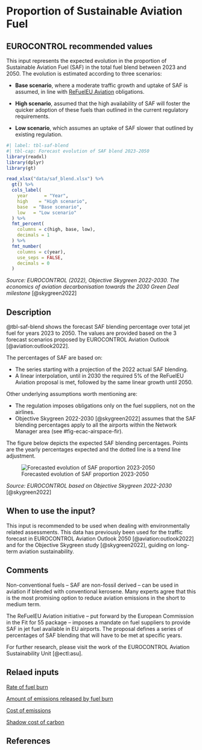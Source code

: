 # Proportion of Sustainable Aviation Fuel {#sec-proportion-of-saf}

## EUROCONTROL recommended values

This input represents the expected evolution in the proportion of Sustainable Aviation Fuel (SAF) in the total fuel blend between 2023 and 2050. The evolution is estimated according to three scenarios:

* **Base scenario**, where a moderate traffic growth and uptake of SAF is assumed, in line with [ReFuelEU Aviation](https://www.easa.europa.eu/en/light/topics/fit-55-and-refueleu-aviation) obligations.

* **High scenario**, assumed that the high availability of SAF will foster the quicker adoption of these fuels than outlined in the current regulatory requirements.

* **Low scenario**, which assumes an uptake of SAF slower that outlined by existing regulation.

```r
#| label: tbl-saf-blend
#| tbl-cap: Forecast evolution of SAF blend 2023-2050
library(readxl)
library(dplyr)
library(gt)

read_xlsx("data/saf_blend.xlsx") %>%
  gt() %>%
  cols_label(
    year      = "Year",
    high    = "High scenario",
    base  = "Base scenario",
    low   = "Low scenario"
  ) %>%
  fmt_percent(
    columns = c(high, base, low),
    decimals = 1
  ) %>%
  fmt_number(
    columns = c(year),
    use_seps = FALSE,
    decimals = 0
  )
```
*Source: EUROCONTROL (2022), Objective Skygreen 2022-2030. The economics of aviation decarbonisation towards the 2030 Green Deal milestone* [@skygreen2022]

## Description

@tbl-saf-blend shows the forecast SAF blending percentage over total jet fuel for years 2023 to 2050. The values are provided based on the 3 forecast scenarios proposed by EUROCONTROL Aviation Outlook [@aviation:outlook2022].

The percentages of SAF are based on:

* The series starting with a projection of the 2022 actual SAF blending.
* A linear interpolation, until in 2030 the required 5% of the ReFuelEU Aviation proposal is met, followed by the same linear growth until 2050.

Other underlying assumptions worth mentioning are:

* The regulation imposes obligations only on the fuel suppliers, not on the airlines.
* Objective Skygreen 2022-2030 [@skygreen2022] assumes that the SAF blending percentages apply to all the airports within the Network Manager area (see #fig-ecac-airspace-fir).

The figure below depicts the expected SAF blending percentages. Points are the yearly percentages expected and the dotted line is a trend line adjustment.

![Forecasted evolution of SAF proportion 2023-2050](figures/saf_blend.png){#fig-saf-blend}

*Source: EUROCONTROL based on Objective Skygreen 2022-2030* [@skygreen2022]

## When to use the input?

This input is recommended to be used when dealing with environmentally related assessments. This data has previously been used for the traffic forecast in EUROCONTROL Aviation Outlook 2050 [@aviation:outlook2022] and for the Objective Skygreen study [@skygreen2022], guiding on long-term aviation sustainability.

## Comments

Non-conventional fuels – SAF are non-fossil derived – can be used in aviation if blended with conventional kerosene. Many experts agree that this is the most promising option to reduce aviation emissions in the short to medium term.

The ReFuelEU Aviation initiative – put forward by the European Commission in the Fit for 55 package – imposes a mandate on fuel suppliers to provide SAF in jet fuel available in EU airports.
The proposal defines a series of percentages of SAF blending that will have to be met at specific years. 

For further research, please visit the work of the EUROCONTROL Aviation Sustainability Unit [@ectl:asu].

## Relaed inputs

[Rate of fuel burn](#sec-rate-of-fuel-burn)

[Amount of emissions released by fuel burn](#sec-amount-of-emissions-released-by-fuel-burn)

[Cost of emissions](#sec-cost-of-emissions)

[Shadow cost of carbon](#sec-shadow-cost-of-carbon)

## References
